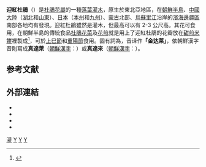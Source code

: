 {{Speciesbox
| image = 
| image_caption = 
| status = NE
| status_system = IUCN3.1
| genus = Rhododendron
| species = mucronulatum
| authority = Turcz. (1837)
}}

'''迎紅杜鵑'''（{{lang-xm|Rhododendron mucronulatum}}）是[[杜鵑花屬|杜鵑花屬]]的一種[[落葉植物|落葉]][[灌木|灌木]]，原生於東北亞地區，在[[朝鮮半島|朝鮮半島]]、[[中國大陸|中國大陸]]（[[湖北|湖北]]和[[山東|山東]]）、[[日本|日本]]（[[本州|本州]]和[[九州_(日本)|九州]]）、[[蒙古|蒙古]]北部、[[烏蘇里江|烏蘇里江]]沿岸的[[濱海邊疆區|濱海邊疆區]]南部各地均有發現。迎紅杜鵑雖然是灌木，但最高可以有 2-3 公尺高。其花可食用，在朝鮮半島的傳統食品[[花菜_(甜品)|杜鵑花菜]]及[[花煎|花煎]]就是用上了迎紅杜鵑的花瓣放在[[甜煎米餅|甜煎米餅]]裡製成<ref name="글로벌">{{韓國Global世界大百科2 |標題=진달래 |作者=생물II·식물·관찰-식물의 계통과 분류-속씨식물-진달래}}</ref>，可於[[上巳節|上巳節]]和[[重陽節|重陽節]]食用。固有詞為{{lang|ko|진달래}}，音译作'''「金达莱」'''，依朝鮮漢字音則寫成'''真達萊'''（[[朝鮮漢字|朝鮮漢字]]：{{lang|ko|眞達萊}}）或'''真達來'''（[[朝鮮漢字|朝鮮漢字]]：{{lang|ko|眞達來}}）。

== 参考文献 ==
{{Reflist}}

== 外部連結 ==
{{Commons category|Rhododendron mucronulatum}}
* {{cite web|url=http://www.koreaplants.go.kr:9101/general/Prgb02/Prgb2_6.jsp?nameid=7515|title=국가 표준식물 목록|title_zh=韓國國家標準植物目錄|language=ko|accessdate=2010-07-21}}{{dead link|date=2018年4月 |bot=InternetArchiveBot |fix-attempted=yes }}
* {{cite web|url=http://www.nature.go.kr/plant/plantGuide/results/view.jsp?name_id=7515|title=국가생물종 지식정보시스템|title_zh=韓國國家生物種知識情報系統|language=ko|accessdate=2010-07-21}}{{dead link|date=2018年4月 |bot=InternetArchiveBot |fix-attempted=yes }}
* {{cite web|url=http://www.ecolib.or.kr/vid/vid_1.asp?sel=3&idx=3185&st=1|title=환경부 자연생태 라이브러리 동영상관|language=ko|accessdate=2010-07-21}}{{dead link|date=2018年4月 |bot=InternetArchiveBot |fix-attempted=yes }}
* {{cite web |url=http://www.ars-grin.gov/cgi-bin/npgs/html/taxon.pl?404859 |title=USDA GRIN Taxonomy for Plants |language=en |accessdate=2010-07-21 }}{{dead link|date=2018年4月 |bot=InternetArchiveBot |fix-attempted=yes }}
{{Taxonbar|from=Q73315}}

[[Category:藥用植物|灌]]
[[Category:杜鹃花属|Y]]
[[Category:国花|Y]]
[[Category:朝鲜植物|Y]]